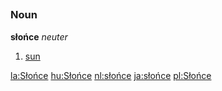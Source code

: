 =={{pl}}==
===Noun===
'''słońce''' ''neuter''
# [[sun]]

[[la:Słońce]]
[[hu:Słońce]]
[[nl:słońce]]
[[ja:słońce]]
[[pl:Słońce]]
